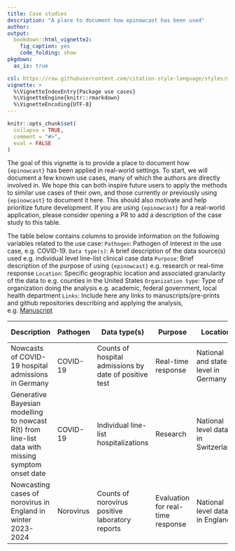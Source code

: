```yaml
---
title: Case studies
description: "A place to document how epinowcast has been used"
author: 
output:
  bookdown::html_vignette2:
    fig_caption: yes
    code_folding: show
pkgdown:
  as_is: true

csl: https://raw.githubusercontent.com/citation-style-language/styles/master/apa-numeric-superscript-brackets.csl
vignette: >
  %\VignetteIndexEntry{Package use cases}
  %\VignetteEngine{knitr::rmarkdown}
  %\VignetteEncoding{UTF-8}
---
```


```r
knitr::opts_chunk$set(
  collapse = TRUE,
  comment = "#>",
  eval = FALSE
)
```

The goal of this vignette is to provide a place to document how `{epinowcast}` has been applied in real-world settings. 
To start, we will document a few known use cases, many of which the authors are directly involved in. 
We hope this can both inspire future users to apply the methods to similar use cases of their own, and those currently or previously using `{epinowcast}` to document it here. This should also motivate and help prioritize future development. If you are using `{epinowcast}` for a real-world application, please consider opening a PR to add a description of the case study to this table. 

The table below contains columns to provide information on the following variables related to the use case:
`Pathogen`: Pathogen of interest in the use case, e.g. COVID-19.
`Data type(s)`: A brief description of the data source(s) used e.g. individual level line-list clinical case data
`Purpose`: Brief description of the purpose of using `{epinowcast}` e.g. research or real-time response
`Location`: Specific geographic location and associated granularity of the data to e.g. counties in the United States
`Organization type`: Type of organization doing the analysis e.g. academic, federal government, local health department
`Links`: Include here any links to manuscripts/pre-prints and github repositories describing and applying the analysis, e.g. [Manuscript](https://journals.plos.org/ploscompbiol/article?id=10.1371/journal.pcbi.1012021#sec014)


|   Description   | Pathogen | Data type(s)  | Purpose | Location | Organization type | Links
|-----|---|---|---|---|---|--|
| Nowcasts of COVID-19 hospital admissions in Germany | COVID-19 | Counts of hospital admissions by date of positive test | Real-time response | National and state-level in Germany | Academic  | [Pre-print](https://epiforecasts.io/eval-germany-sp-nowcasting/paper.pdf), [Github repo]( https://github.com/epiforecasts/eval-germany-sp-nowcasting/), [Report](https://epiforecasts.io/eval-germany-sp-nowcasting/real-time-method-comparison/) |
| Generative Bayesian modelling to nowcast R(t) from line-list data with missing symptom onset date | COVID-19 | Individual line-list hospitalizations | Research | National level data in Switzerland | Academic | [Manuscript]( https://journals.plos.org/ploscompbiol/article?id=10.1371/journal.pcbi.1012021#sec014), [Github repo](https://github.com/adrian-lison/generative-nowcasting)|
| Nowcasting cases of norovirus in England in winter 2023-2024 | Norovirus | Counts of norovirus positive laboratory reports | Evaluation for real-time response | National level data in England | Federal government | [Pre-print](https://www.medrxiv.org/content/10.1101/2024.07.19.24310696v1) | 


